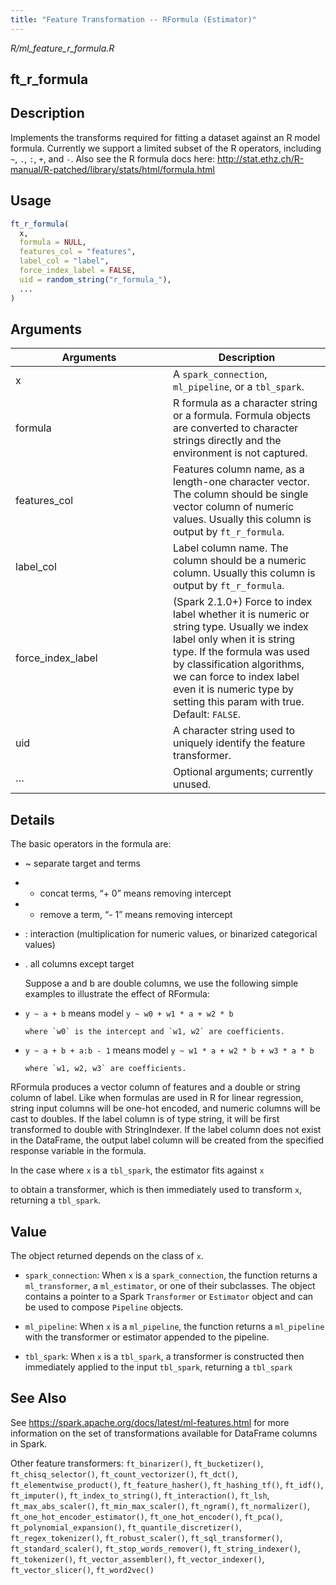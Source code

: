 ```yaml
---
title: "Feature Transformation -- RFormula (Estimator)"
---
```


*R/ml_feature_r_formula.R*

## ft_r_formula

## Description
Implements the transforms required for fitting a dataset against an R model   formula. Currently we support a limited subset of the R operators,   including `~`, `.`, `:`, `+`, and `-`. Also see the R formula docs here:   [http://stat.ethz.ch/R-manual/R-patched/library/stats/html/formula.html](http://stat.ethz.ch/R-manual/R-patched/library/stats/html/formula.html)


## Usage
```r
ft_r_formula( 
  x, 
  formula = NULL, 
  features_col = "features", 
  label_col = "label", 
  force_index_label = FALSE, 
  uid = random_string("r_formula_"), 
  ... 
) 
```

## Arguments
|Arguments|Description|
|---|---|
| x | A `spark_connection`, `ml_pipeline`, or a `tbl_spark`. |
| formula | R formula as a character string or a formula. Formula objects are converted to character strings directly and the environment is not captured. |
| features_col | Features column name, as a length-one character vector. The column should be single vector column of numeric values. Usually this column is output by `ft_r_formula`. |
| label_col | Label column name. The column should be a numeric column. Usually this column is output by `ft_r_formula`. |
| force_index_label | (Spark 2.1.0+) Force to index label whether it is numeric or string type. Usually we index label only when it is string type. If the formula was used by classification algorithms, we can force to index label even it is numeric type by setting this param with true. Default: `FALSE`. |
| uid | A character string used to uniquely identify the feature transformer. |
| ... | Optional arguments; currently unused. |

## Details

The basic operators in the formula are: 

  

    

- ~ separate target and terms     

- + concat terms, "+ 0" means removing intercept     

- - remove a term, "- 1" means removing intercept     

- : interaction (multiplication for numeric values, or binarized categorical values)     

- . all columns except target   

  Suppose a and b are double columns, we use the following simple examples to illustrate the   effect of RFormula: 

  

    

- `y ~ a + b` means model `y ~ w0 + w1 * a + w2 * b`

      where `w0` is the intercept and `w1, w2` are coefficients.     

- `y ~ a + b + a:b - 1` means model `y ~ w1 * a + w2 * b + w3 * a * b`

      where `w1, w2, w3` are coefficients.   

 RFormula produces a vector column of features and a double or string column  of label. Like when formulas are used in R for linear regression, string  input columns will be one-hot encoded, and numeric columns will be cast to  doubles. If the label column is of type string, it will be first transformed  to double with StringIndexer. If the label column does not exist in the  DataFrame, the output label column will be created from the specified  response variable in the formula. 

In the case where `x` is a `tbl_spark`, the estimator fits against `x`

  to obtain a transformer, which is then immediately used to transform `x`, returning a `tbl_spark`. 


## Value

The object returned depends on the class of `x`. 

  

- `spark_connection`: When `x` is a `spark_connection`, the function returns a `ml_transformer`,   a `ml_estimator`, or one of their subclasses. The object contains a pointer to   a Spark `Transformer` or `Estimator` object and can be used to compose   `Pipeline` objects. 

  

- `ml_pipeline`: When `x` is a `ml_pipeline`, the function returns a `ml_pipeline` with   the transformer or estimator appended to the pipeline. 

  

- `tbl_spark`: When `x` is a `tbl_spark`, a transformer is constructed then   immediately applied to the input `tbl_spark`, returning a `tbl_spark`



## See Also

See [https://spark.apache.org/docs/latest/ml-features.html](https://spark.apache.org/docs/latest/ml-features.html) for   more information on the set of transformations available for DataFrame   columns in Spark. 

Other feature transformers:  `ft_binarizer()`, `ft_bucketizer()`, `ft_chisq_selector()`, `ft_count_vectorizer()`, `ft_dct()`, `ft_elementwise_product()`, `ft_feature_hasher()`, `ft_hashing_tf()`, `ft_idf()`, `ft_imputer()`, `ft_index_to_string()`, `ft_interaction()`, `ft_lsh`, `ft_max_abs_scaler()`, `ft_min_max_scaler()`, `ft_ngram()`, `ft_normalizer()`, `ft_one_hot_encoder_estimator()`, `ft_one_hot_encoder()`, `ft_pca()`, `ft_polynomial_expansion()`, `ft_quantile_discretizer()`, `ft_regex_tokenizer()`, `ft_robust_scaler()`, `ft_sql_transformer()`, `ft_standard_scaler()`, `ft_stop_words_remover()`, `ft_string_indexer()`, `ft_tokenizer()`, `ft_vector_assembler()`, `ft_vector_indexer()`, `ft_vector_slicer()`, `ft_word2vec()`

